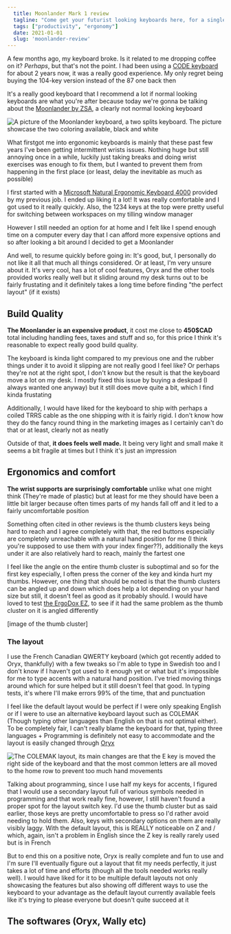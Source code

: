 ```yaml
---
  title: Moonlander Mark 1 review
  tagline: "Come get your futurist looking keyboards here, for a single payment of [a lot] you can perhaps save your wrists!"
  tags: ["productivity", "ergonomy"]
  date: 2021-01-01
  slug: 'moonlander-review'
---
```


A few months ago, my keyboard broke. Is it related to me dropping coffee on it? _Perhaps_, but that's not the point. I had been using a [CODE keyboard](http://codekeyboards.com/) for about 2 years now, it was a really good experience. My only regret being buying the 104-key version instead of the 87 one back then

It's a really good keyboard that I recommend a lot if normal looking keyboards are what you're after because today we're gonna be talking about the [Moonlander by ZSA](https://www.zsa.io/moonlander/), a clearly not normal looking keyboard

<Image
	src="./keyboard.png"
	alt="A picture of the Moonlander keyboard, a two splits keyboard. The picture showcase the two coloring available, black and white"
	caption="Available in two colors!"
/>

What firstgot me into ergonomic keyboards is mainly that these past few years I've been getting intermittent wrists issues. Nothing huge but still annoying once in a while, luckily just taking breaks and doing wrist exercises was enough to fix them, but I wanted to prevent them from happening in the first place (or least, delay the inevitable as much as possible)

I first started with a [Microsoft Natural Ergonomic Keyboard 4000](https://www.microsoft.com/accessories/en-ww/products/keyboards/natural-ergonomic-keyboard-4000/b2m-00012) provided by my previous job. I ended up liking it a lot! It was really comfortable and I got used to it really quickly. Also, the 1234 keys at the top were pretty useful for switching between workspaces on my tilling window manager

However I still needed an option for at home and I felt like I spend enough time on a computer every day that I can afford more expensive options and so after looking a bit around I decided to get a Moonlander

And well, to resume quickly before going in: It's good, but, I personally do not like it all that much all things considered. Or at least, I'm very unsure about it. It's very cool, has a lot of cool features, Oryx and the other tools provided works really well but it sliding around my desk turns out to be fairly frustating and it definitely takes a long time before finding "the perfect layout" (if it exists)

## Build Quality

**The Moonlander is an expensive product**, it cost me close to **450$CAD** total including handling fees, taxes and stuff and so, for this price I think it's reasonable to expect really good build quality.

The keyboard is kinda light compared to my previous one and the rubber things under it to avoid it slipping are not really good I feel like? Or perhaps they're not at the right spot, I don't know but the result is that the keyboard move a lot on my desk. I mostly fixed this issue by buying a deskpad (I always wanted one anyway) but it still does move quite a bit, which I find kinda frustating

Additionally, I would have liked for the keyboard to ship with perhaps a coiled TRRS cable as the one shipping with it is fairly rigid. I don't know how they do the fancy round thing in the marketing images as I certainly can't do that or at least, clearly not as neatly

Outside of that, **it does feels well made.** It being very light and small make it seems a bit fragile at times but I think it's just an impression

## Ergonomics and comfort

**The wrist supports are surprisingly comfortable** unlike what one might think (They're made of plastic) but at least for me they should have been a little bit larger because often times parts of my hands fall off and it led to a fairly uncomfortable position

Something often cited in other reviews is the thumb clusters keys being hard to reach and I agree completely with that, the red buttons especially are completely unreachable with a natural hand position for me (I think you're supposed to use them with your index finger??), additionally the keys under it are also relatively hard to reach, mainly the fartest one

I feel like the angle on the entire thumb cluster is suboptimal and so for the first key especially, I often press the corner of the key and kinda hurt my thumbs. However, one thing that should be noted is that the thumb clusters can be angled up and down which does help a lot depending on your hand size but still, it doesn't feel as good as it probably should. I would have loved to test [the ErgoDox EZ](https://ergodox-ez.com/), to see if it had the same problem as the thumb cluster on it is angled differently

[image of the thumb cluster]

### The layout

I use the French Canadian QWERTY keyboard (which got recently added to Oryx, thankfully) with a few tweaks so I'm able to type in Swedish too and I don't know if I haven't got used to it enough yet or what but it's impossible for me to type accents with a natural hand position. I've tried moving things around which for sure helped but it still doesn't feel that good. In typing tests, it's where I'll make errors 99% of the time, that and punctuation

I feel like the default layout would be perfect if I were only speaking English or if I were to use an alternative keyboard layout such as COLEMAK (Though typing other languages than English on that is not optimal either). To be completely fair, I can't really blame the keyboard for that, typing three languages + Programming is definitely not easy to accommodate and the layout is easily changed through [Oryx](https://www.zsa.io/oryx/)

<Image
	src="./colemak.png"
	alt="The COLEMAK layout, its main changes are that the E key is moved the right side of the keyboard and that the most common letters are all moved to the home row to prevent too much hand movements"
	caption="The COLEMAK layout"
/>

Talking about programming, since I use half my keys for accents, I figured that I would use a secondary layout full of various symbols needed in programming and that work really fine, however, I still haven't found a proper spot for the layout switch key. I'd use the thumb cluster but as said earlier, those keys are pretty uncomfortable to press so I'd rather avoid needing to hold them. Also, keys with secondary options on them are really visibly laggy. With the default layout, this is REALLY noticeable on Z and / which, again, isn't a problem in English since the Z key is really rarely used but is in French

But to end this on a positive note, Oryx is really complete and fun to use and I'm sure I'll eventually figure out a layout that fit my needs perfectly, it just takes a lot of time and efforts (though all the tools needed works really well). I would have liked for it to be multiple default layouts not only showcasing the features but also showing off different ways to use the keyboard to your advantage as the default layout currently available feels like it's trying to please everyone but doesn't quite succeed at it

## The softwares (Oryx, Wally etc)
